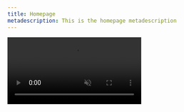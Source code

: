 ```yaml
---
title: Homepage
metadescription: This is the homepage metadescription
---
```


<div className="text-center">
  <video
    autoPlay={true}
    loop={true}
    muted={true}
    playsInline={true}
    className="absolute bottom-0 left-0 h-full w-full object-cover"
    style={{ zIndex: -2 }}
  >
    <source src="/assets/medias/videos/rtm-demo.webm" type="video/webm; codecs=av01.0.05M.08" />
  </video>
  <div className="absolute bottom-0 left-0 h-full w-full bg-gradient-to-t from-slate-900 to-slate-700 opacity-75 blur-sm" style={{ zIndex: -2 }} />
  <div className="absolute bottom-0 left-0 h-full w-full" style={{ boxShadow: 'inset 0 0 70vw 11vw rgba(0, 0, 0, 1)', zIndex: -2 }} />
  <Logo animatedOnHover clickable onPageEnterAnimation />
  <InviteTheBotButton className="mt-2" />
</div>
